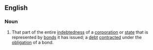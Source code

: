 ==English==

===Noun===
{{en-noun|~}}

# {{lb|en|legal}} That part of the entire [[indebtedness]] of a [[corporation]] or [[state]] that is represented by [[bonds]] it has issued; a [[debt]] [[contracted]] under the [[obligation]] of a bond.